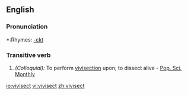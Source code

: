 ==English==

===Pronunciation===
*:Rhymes: [[Rhymes:English:-ɛkt|-ɛkt]]

===Transitive verb===
{{en-verb}}

# ''(Colloquial):'' To perform [[vivisection]] upon; to dissect alive - [[Pop. Sci. Monthly]]

[[io:vivisect]]
[[vi:vivisect]]
[[zh:vivisect]]